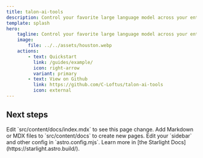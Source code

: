 ```yaml
---
title: talon-ai-tools
description: Control your favorite large language model across your entire desktop
template: splash
hero:
    tagline: Control your favorite large language model across your entire desktop
    image:
        file: ../../assets/houston.webp
    actions:
        - text: Quickstart
          link: /guides/example/
          icon: right-arrow
          variant: primary
        - text: View on Github
          link: https://github.com/C-Loftus/talon-ai-tools
          icon: external
---
```



## Next steps

<CardGrid stagger>
    <Card title="Update content" icon="pencil">
        Edit `src/content/docs/index.mdx` to see this page change.
    </Card>
    <Card title="Add new content" icon="add-document">
        Add Markdown or MDX files to `src/content/docs` to create new pages.
    </Card>
    <Card title="Configure your site" icon="setting">
        Edit your `sidebar` and other config in `astro.config.mjs`.
    </Card>
    <Card title="Read the docs" icon="open-book">
        Learn more in [the Starlight Docs](https://starlight.astro.build/).
    </Card>
</CardGrid>
